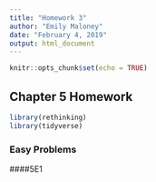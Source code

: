 ```yaml
---
title: "Homework 3"
author: "Emily Maloney"
date: "February 4, 2019"
output: html_document
---
```


```r
knitr::opts_chunk$set(echo = TRUE)
```

## Chapter 5 Homework

```r
library(rethinking)
library(tidyverse)
```

### Easy Problems

####5E1

